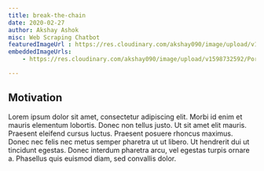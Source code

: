 ```yaml
---
title: break-the-chain
date: 2020-02-27
author: Akshay Ashok
misc: Web Scraping Chatbot
featuredImageUrl : https://res.cloudinary.com/akshay090/image/upload/v1598771675/Portfolio_Assets/Projects/Banner/Frame_8_nbn0ji.png
embeddedImageUrls:
    - https://res.cloudinary.com/akshay090/image/upload/v1598732592/Portfolio_Assets/Projects/Frame_4_puayse.png

---
```


## Motivation 

Lorem ipsum dolor sit amet, consectetur adipiscing elit. Morbi id enim et mauris elementum lobortis. Donec non tellus justo. Ut sit amet elit mauris. Praesent eleifend cursus luctus. Praesent posuere rhoncus maximus. Donec nec felis nec metus semper pharetra ut ut libero. Ut hendrerit dui ut tincidunt egestas. Donec interdum pharetra arcu, vel egestas turpis ornare a. Phasellus quis euismod diam, sed convallis dolor.
